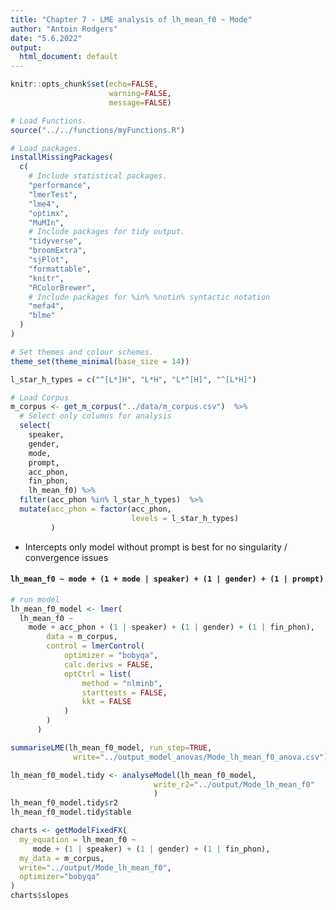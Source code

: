 ```yaml
---
title: "Chapter 7 - LME analysis of lh_mean_f0 ~ Mode"
author: "Antoin Rodgers"
date: "5.6.2022"
output:
  html_document: default
---
```


```r
knitr::opts_chunk$set(echo=FALSE,
                      warning=FALSE,
                      message=FALSE)

# Load Functions.
source("../../functions/myFunctions.R") 

# Load packages.
installMissingPackages(
  c(
    # Include statistical packages.
    "performance",
    "lmerTest",
    "lme4",
    "optimx",
    "MuMIn",
    # Include packages for tidy output.
    "tidyverse",
    "broomExtra",
    "sjPlot",
    "formattable",
    "knitr",
    "RColorBrewer",
    # Include packages for %in% %notin% syntactic notation
    "mefa4",
    "blme"
  )
)

# Set themes and colour schemes.
theme_set(theme_minimal(base_size = 14))

```

```r
l_star_h_types = c("^[L*]H", "L*H", "L*^[H]", "^[L*H]")

# Load Corpus
m_corpus <- get_m_corpus("../data/m_corpus.csv")  %>%
  # Select only columns for analysis
  select(
    speaker,
    gender,
    mode,
    prompt,
    acc_phon,
    fin_phon,
    lh_mean_f0) %>% 
  filter(acc_phon %in% l_star_h_types)  %>% 
  mutate(acc_phon = factor(acc_phon,
                           levels = l_star_h_types)
         )
```

- Intercepts only model without prompt is best for no singularity / convergence issues

#### ` lh_mean_f0 ~ mode + (1 + mode | speaker) + (1 | gender) + (1 | prompt)`
```r

# run model
lh_mean_f0_model <- lmer(
  lh_mean_f0 ~
    mode + acc_phon + (1 | speaker) + (1 | gender) + (1 | fin_phon),
        data = m_corpus,
        control = lmerControl(
            optimizer = "bobyqa",
            calc.derivs = FALSE,
            optCtrl = list(
                method = "nlminb",
                starttests = FALSE,
                kkt = FALSE
            )
        )
      )

summariseLME(lh_mean_f0_model, run_step=TRUE,
              write="../output_model_anovas/Mode_lh_mean_f0_anova.csv")

```

```r

lh_mean_f0_model.tidy <- analyseModel(lh_mean_f0_model,
                                write_r2="../output/Mode_lh_mean_f0"
                                )
lh_mean_f0_model.tidy$r2
lh_mean_f0_model.tidy$table
```

```r

charts <- getModelFixedFX(
  my_equation = lh_mean_f0 ~ 
     mode + (1 | speaker) + (1 | gender) + (1 | fin_phon),
  my_data = m_corpus,
  write="../output/Mode_lh_mean_f0",
  optimizer="bobyqa"
)
charts$slopes


```
